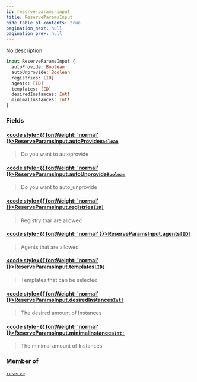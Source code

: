 ```yaml
---
id: reserve-params-input
title: ReserveParamsInput
hide_table_of_contents: true
pagination_next: null
pagination_prev: null
---
```








No description

```graphql
input ReserveParamsInput {
  autoProvide: Boolean
  autoUnprovide: Boolean
  registries: [ID]
  agents: [ID]
  templates: [ID]
  desiredInstances: Int!
  minimalInstances: Int!
}
```


### Fields

#### [<code style={{ fontWeight: 'normal' }}>ReserveParamsInput.<b>autoProvide</b></code>](#)<Bullet />[`Boolean`](/docs/schemas/arkitekt/scalars/boolean) <Badge class="secondary" text="scalar"/>
> Do you want to autoprovide
> 

#### [<code style={{ fontWeight: 'normal' }}>ReserveParamsInput.<b>autoUnprovide</b></code>](#)<Bullet />[`Boolean`](/docs/schemas/arkitekt/scalars/boolean) <Badge class="secondary" text="scalar"/>
> Do you want to auto_unprovide
> 

#### [<code style={{ fontWeight: 'normal' }}>ReserveParamsInput.<b>registries</b></code>](#)<Bullet />[`[ID]`](/docs/schemas/arkitekt/scalars/id) <Badge class="secondary" text="list"/> <Badge class="secondary" text="scalar"/>
> Registry thar are allowed
> 

#### [<code style={{ fontWeight: 'normal' }}>ReserveParamsInput.<b>agents</b></code>](#)<Bullet />[`[ID]`](/docs/schemas/arkitekt/scalars/id) <Badge class="secondary" text="list"/> <Badge class="secondary" text="scalar"/>
> Agents that are allowed
> 

#### [<code style={{ fontWeight: 'normal' }}>ReserveParamsInput.<b>templates</b></code>](#)<Bullet />[`[ID]`](/docs/schemas/arkitekt/scalars/id) <Badge class="secondary" text="list"/> <Badge class="secondary" text="scalar"/>
> Templates that can be selected
> 

#### [<code style={{ fontWeight: 'normal' }}>ReserveParamsInput.<b>desiredInstances</b></code>](#)<Bullet />[`Int!`](/docs/schemas/arkitekt/scalars/int) <Badge class="secondary" text="non-null"/> <Badge class="secondary" text="scalar"/>
> The desired amount of Instances
> 

#### [<code style={{ fontWeight: 'normal' }}>ReserveParamsInput.<b>minimalInstances</b></code>](#)<Bullet />[`Int!`](/docs/schemas/arkitekt/scalars/int) <Badge class="secondary" text="non-null"/> <Badge class="secondary" text="scalar"/>
> The minimal amount of Instances
> 



### Member of

[`reserve`](/docs/schemas/arkitekt/mutations/reserve)  <Badge class="secondary" text="mutation"/>



